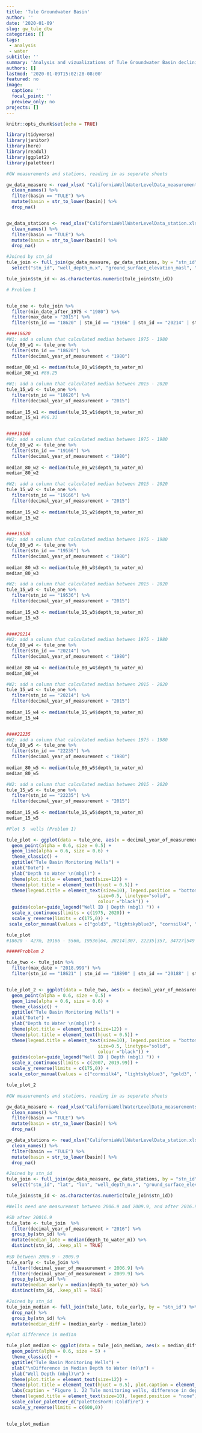 ```yaml
---
title: 'Tule Groundwater Basin'
author: ''
date: '2020-01-09'
slug: gw_tule_dtw
categories: []
tags:
 - analysis
 - water
subtitle: ''
summary: 'Analysis and vizualizations of Tule Groundwater Basin declining well water levels.'
authors: []
lastmod: '2020-01-09T15:02:28-08:00'
featured: no
image:
  caption: ''
  focal_point: ''
  preview_only: no
projects: []
---
```


```r
knitr::opts_chunk$set(echo = TRUE)

library(tidyverse)
library(janitor)
library(here)
library(readxl)
library(ggplot2)
library(paletteer)

```


```r
#GW measurements and stations, reading in as seperate sheets

gw_data_measure <- read_xlsx( "CaliforniaWellWaterLevelData_measurements.xlsx") %>% 
  clean_names() %>% 
  filter(basin == "TULE") %>% 
  mutate(basin = str_to_lower(basin)) %>% 
  drop_na()


gw_data_stations <- read_xlsx("CaliforniaWellWaterLevelData_station.xlsx") %>% 
  clean_names() %>% 
  filter(basin == "TULE") %>% 
  mutate(basin = str_to_lower(basin)) %>% 
  drop_na()

#Joined by stn_id
tule_join <- full_join(gw_data_measure, gw_data_stations, by = "stn_id") %>% 
  select("stn_id", "well_depth_m.x", "ground_surface_elevation_masl", "decimal_year_of_measurement", "depth_to_water_m", "basin.x", "min_date", "max_date", "min_date_after_1975", "min_date_after_2006_9999") 

tule_join$stn_id <- as.character(as.numeric(tule_join$stn_id))


```


```r
# Problem 1 


tule_one <- tule_join %>% 
  filter(min_date_after_1975 < "1980") %>% 
  filter(max_date > "2015") %>% 
  filter(stn_id == "18620" | stn_id == "19166" | stn_id == "20214" | stn_id == "19536" | stn_id == "22235" | stn_id == "34727")

####18620
#W1: add a column that calculated median between 1975 - 1980
tule_80_w1 <- tule_one %>% 
  filter(stn_id == "18620") %>% 
  filter(decimal_year_of_measurement < "1980") 
  
median_80_w1 <- median(tule_80_w1$depth_to_water_m)
median_80_w1 #86.25

#W1: add a column that calculated median between 2015 - 2020
tule_15_w1 <- tule_one %>% 
  filter(stn_id == "18620") %>% 
  filter(decimal_year_of_measurement > "2015") 
  
median_15_w1 <- median(tule_15_w1$depth_to_water_m)
median_15_w1 #96.31


####19166
#W2: add a column that calculated median between 1975 - 1980
tule_80_w2 <- tule_one %>% 
  filter(stn_id == "19166") %>% 
  filter(decimal_year_of_measurement < "1980") 
  
median_80_w2 <- median(tule_80_w2$depth_to_water_m)
median_80_w2 

#W2: add a column that calculated median between 2015 - 2020
tule_15_w2 <- tule_one %>% 
  filter(stn_id == "19166") %>% 
  filter(decimal_year_of_measurement > "2015") 
  
median_15_w2 <- median(tule_15_w2$depth_to_water_m)
median_15_w2 


####19536
#W2: add a column that calculated median between 1975 - 1980
tule_80_w3 <- tule_one %>% 
  filter(stn_id == "19536") %>% 
  filter(decimal_year_of_measurement < "1980") 
  
median_80_w3 <- median(tule_80_w3$depth_to_water_m)
median_80_w3 

#W2: add a column that calculated median between 2015 - 2020
tule_15_w3 <- tule_one %>% 
  filter(stn_id == "19536") %>% 
  filter(decimal_year_of_measurement > "2015") 
  
median_15_w3 <- median(tule_15_w3$depth_to_water_m)
median_15_w3 


####20214
#W2: add a column that calculated median between 1975 - 1980
tule_80_w4 <- tule_one %>% 
  filter(stn_id == "20214") %>% 
  filter(decimal_year_of_measurement < "1980") 
  
median_80_w4 <- median(tule_80_w4$depth_to_water_m)
median_80_w4

#W2: add a column that calculated median between 2015 - 2020
tule_15_w4 <- tule_one %>% 
  filter(stn_id == "20214") %>% 
  filter(decimal_year_of_measurement > "2015") 
  
median_15_w4 <- median(tule_15_w4$depth_to_water_m)
median_15_w4 


####22235
#W2: add a column that calculated median between 1975 - 1980
tule_80_w5 <- tule_one %>% 
  filter(stn_id == "22235") %>% 
  filter(decimal_year_of_measurement < "1980") 
  
median_80_w5 <- median(tule_80_w5$depth_to_water_m)
median_80_w5

#W2: add a column that calculated median between 2015 - 2020
tule_15_w5 <- tule_one %>% 
  filter(stn_id == "22235") %>% 
  filter(decimal_year_of_measurement > "2015") 
  
median_15_w5 <- median(tule_15_w5$depth_to_water_m)
median_15_w5 

```


```r
#Plot 5  wells (Problem 1) 

tule_plot <- ggplot(data = tule_one, aes(x = decimal_year_of_measurement, y = depth_to_water_m, color = stn_id)) + 
  geom_point(alpha = 0.6, size = 0.5) + 
  geom_line(alpha = 0.6, size = 0.6) +
  theme_classic() +
  ggtitle("Tule Basin Monitoring Wells") +
  xlab("Date") +
  ylab("Depth to Water \n(mbgl)") +
  theme(plot.title = element_text(size=12)) +
  theme(plot.title = element_text(hjust = 0.5)) +
  theme(legend.title = element_text(size=10), legend.position = "bottom", legend.background = element_rect(fill="white",
                                  size=0.5, linetype="solid", 
                                  colour ="black")) +
  guides(color=guide_legend("Well ID | Depth (mbgl) ")) +
  scale_x_continuous(limits = c(1975, 2020)) +
  scale_y_reverse(limits = c(175,0)) +
 scale_color_manual(values = c("gold3", "lightskyblue3", "cornsilk4", "tomato3", "darkseagreen3", "darkorange2"), labels = c("18620 | 427", "19166 | 556", "19536 | 64", "20214 | 307", "22235 | 357", "34727 | 549")) 

tule_plot
#18620 - 427m, 19166 - 556m, 19536|64, 20214|307, 22235|357, 34727|549
```


```r
#####Problem 2

tule_two <- tule_join %>% 
  filter(max_date > "2018.999") %>% 
  filter(stn_id == "18621" | stn_id == "18890" | stn_id == "20188" | stn_id == "20211" | stn_id == "34727")


tule_plot_2 <- ggplot(data = tule_two, aes(x = decimal_year_of_measurement, y = depth_to_water_m, color = stn_id)) + 
  geom_point(alpha = 0.6, size = 0.5) + 
  geom_line(alpha = 0.6, size = 0.6) +
  theme_classic() +
  ggtitle("Tule Basin Monitoring Wells") +
  xlab("Date") +
  ylab("Depth to Water \n(mbgl)") +
  theme(plot.title = element_text(size=12)) +
  theme(plot.title = element_text(hjust = 0.5)) +
  theme(legend.title = element_text(size=10), legend.position = "bottom", legend.background = element_rect(fill="white",
                                  size=0.5, linetype="solid", 
                                  colour ="black")) +
  guides(color=guide_legend("Well ID | Depth (mbgl) ")) +
  scale_x_continuous(limits = c(2007, 2019.99)) +
  scale_y_reverse(limits = c(175,0)) +
 scale_color_manual(values = c("cornsilk4", "lightskyblue3", "gold3", "darkseagreen3", "tomato3"), labels = c("18621 | 427", "18890 | 549", "20188 | 366", "20211 | 426", "34727 | 549")) 

tule_plot_2
```


```r
#GW measurements and stations, reading in as seperate sheets

gw_data_measure <- read_xlsx("CaliforniaWellWaterLevelData_measurements.xlsx") %>% 
  clean_names() %>% 
  filter(basin == "TULE") %>% 
  mutate(basin = str_to_lower(basin)) %>% 
  drop_na()

gw_data_stations <- read_xlsx("CaliforniaWellWaterLevelData_station.xlsx") %>% 
  clean_names() %>% 
  filter(basin == "TULE") %>% 
  mutate(basin = str_to_lower(basin)) %>% 
  drop_na()

#Joined by stn_id
tule_join <- full_join(gw_data_measure, gw_data_stations, by = "stn_id") %>% 
  select("stn_id", "lat", "lon", "well_depth_m.x", "ground_surface_elevation_masl", "decimal_year_of_measurement", "depth_to_water_m", "basin.x", "min_date", "max_date", "min_date_after_1975", "min_date_after_2006_9999") 

tule_join$stn_id <- as.character(as.numeric(tule_join$stn_id))

```

```r

#Wells need one measurement between 2006.9 and 2009.9, and after 2016.9

#SD after 20016.9 
tule_late <- tule_join  %>% 
  filter(decimal_year_of_measurement > "2016") %>% 
  group_by(stn_id) %>% 
  mutate(median_late = median(depth_to_water_m)) %>% 
  distinct(stn_id, .keep_all = TRUE) 
  
#SD between 2006.9 - 2009.9 
tule_early <- tule_join %>% 
  filter(!decimal_year_of_measurement < 2006.9) %>% 
  filter(!decimal_year_of_measurement > 2009.9) %>% 
  group_by(stn_id) %>% 
  mutate(median_early = median(depth_to_water_m)) %>% 
  distinct(stn_id, .keep_all = TRUE)

#Joined by stn_id
tule_join_median <- full_join(tule_late, tule_early, by = "stn_id") %>% 
  drop_na() %>% 
  group_by(stn_id) %>% 
  mutate(median_diff = (median_early - median_late))
```

```r
#plot difference in median

tule_plot_median <- ggplot(data = tule_join_median, aes(x = median_diff, y = well_depth_m.x.y, color = stn_id)) + 
  geom_point(alpha = 0.6, size = 5) +
  theme_classic() +
  ggtitle("Tule Basin Monitoring Wells") +
  xlab("\nDifference in Median Depth to Water (m)\n") +
  ylab("Well Depth (mbgl)\n") +
  theme(plot.title = element_text(size=12)) +
  theme(plot.title = element_text(hjust = 0.5), plot.caption = element_text(hjust = 0)) +
  labs(caption = "Figure 1. 22 Tule monitoring wells, difference in depth to water between 2006 - 2009 and post 2016 time periods. \nThe (median well water level measurement made between the decimal dates of 2006.9999 to \n2009.9999) minus (median well water level measurement made more recently than \ndecimal date 2016.9999) is displayed here for each well and plotted by well drilling depth.") +
  theme(legend.title = element_text(size=10), legend.position = "none") +
  scale_color_paletteer_d("palettesForR::Coldfire") +
  scale_y_reverse(limits = c(600,0)) 

 
tule_plot_median
```